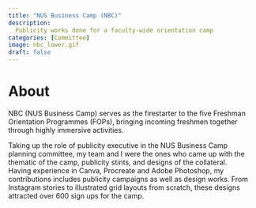 ```yaml
--- 
title: "NUS Business Camp (NBC)"
description: 
  Publicity works done for a faculty-wide orientation camp
categories: [Committee]
image: nbc_lower.gif
draft: false
---
```


# About

NBC (NUS Business Camp) serves as the firestarter to the five Freshman Orientation Programmes (FOPs), bringing incoming freshmen together through highly immersive activities. 

Taking up the role of publicity executive in the NUS Business Camp planning committee, my team and I were the ones who came up with the thematic of the camp, publicity stints, and designs of the collateral.  
Having experience in Canva, Procreate and Adobe Photoshop, my contributions includes publicity campaigns as well as design works. From Instagram stories to illustrated grid layouts from scratch, these designs attracted over 600 sign ups for the camp. 


